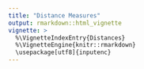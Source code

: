 ```yaml
---
title: "Distance Measures"
output: rmarkdown::html_vignette
vignette: >
  %\VignetteIndexEntry{Distances}
  %\VignetteEngine{knitr::rmarkdown}
  \usepackage[utf8]{inputenc}
---
```



